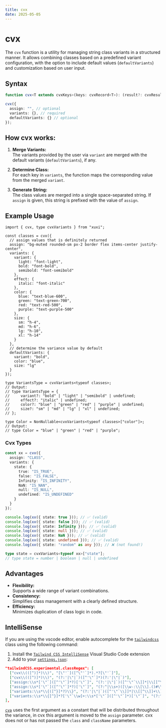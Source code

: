 ```yaml
---
title: cvx
date: 2025-05-05
---
```


# **cvx**

The `cvx` function is a utility for managing string class variants in a structured manner.
It allows combining classes based on a predefined variant configuration, with the option to include default values ​​(`defaultVariants`) and customization based on user input.

## Syntax

```ts
function cvx<T extends cvxKeys>(keys: cvxRecord<T>): (result?: cvxResult<T>) => string;
```

```ts
cvx({
  assign: "", // optional
  variants: {}, // required
  defaultVariants: {} // optional
});
```

## How cvx works:

1. **Merge Variants:** <br />
   The variants provided by the user via `variant` are merged with the default variants (`defaultVariants`), if any.

2. **Determine Class:** <br />
   For each key in `variants`, the function maps the corresponding value from the merged `variant`.

3. **Generate String:** <br />
   The class values ​​are merged into a single space-separated string.
   If `assign` is given, this string is prefixed with the value of `assign`.

## Example Usage

```tsx
import { cvx, type cvxVariants } from "xuxi";

const classes = cvx({
  // assign values that is definitely returned
  assign: "bg-muted rounded-sm px-2 border flex items-center justify-center",
  variants: {
    variant: {
      light: "font-light",
      bold: "font-bold",
      semibold: "font-semibold"
    },
    effect: {
      italic: "font-italic"
    },
    color: {
      blue: "text-blue-600",
      green: "text-green-700",
      red: "text-red-500",
      purple: "text-purple-500"
    },
    size: {
      sm: "h-4",
      md: "h-6",
      lg: "h-10",
      xl: "h-14"
    }
  },
  // determine the variance value by default
  defaultVariants: {
    variant: "bold",
    color: "blue",
    size: "lg"
  }
});
```

```tsx
type VariantsType = cvxVariants<typeof classes>;
// Output:
// type VariantsType = {
//     variant?: "bold" | "light" | "semibold" | undefined;
//     effect?: "italic" | undefined;
//     color?: "blue" | "green" | "red" | "purple" | undefined;
//     size?: "sm" | "md" | "lg" | "xl" | undefined;
// };
```

```tsx
type Color = NonNullable<cvxVariants<typeof classes>["color"]>;
// Output:
// type Color = "blue" | "green" | "red" | "purple";
```

### Cvx Types

```ts
const xx = cvx({
  assign: "CLASS",
  variants: {
    state: {
      true: "IS_TRUE",
      false: "IS_FALSE",
      Infinity: "IS_INFINITY",
      NaN: "IS_NAN",
      null: "IS_NULL",
      undefined: "IS_UNDEFINED"
    }
  }
});

console.log(xx({ state: true })); // ✅ (valid)
console.log(xx({ state: false })); // ✅ (valid)
console.log(xx({ state: Infinity })); // ✅ (valid)
console.log(xx({ state: null })); // ✅ (valid)
console.log(xx({ state: NaN })); // ✅ (valid)
console.log(xx({ state: undefined })); // ✅ (valid)
console.log(xx({ state: "random" as any })); // ❌ (not found!)

type state = cvxVariants<typeof xx>["state"];
// type state = number | boolean | null | undefined
```

## Advantages

- **Flexibility:** <br />
  Supports a wide range of variant combinations.
- **Consistency:** <br />
  Simplifies class management with a clearly defined structure.
- **Efficiency:** <br />
  Minimizes duplication of class logic in code.

## IntelliSense

If you are using the vscode editor, enable autocomplete for the [`tailwindcss`](https://tailwindcss.com/docs/editor-setup#intelli-sense-for-vs-code) class using the following command:

1. Install the [`Tailwind CSS IntelliSense`](https://marketplace.visualstudio.com/items?itemName=bradlc.vscode-tailwindcss) Visual Studio Code extension
2. Add to your [`settings.json`](https://code.visualstudio.com/docs/getstarted/settings):

```json
"tailwindCSS.experimental.classRegex": [
  ["cvx\\(([^)]*)\\)", "[\"'`]([^\"'`]*).*?[\"'`]"],
  ["cvx\\(([^)]*)\\)", "(?:'|\"|`)([^'\"`]*)(?:'|\"|`)"],
  ["assign:\\s*['\"`]([^'\"`]*?)['\"`]", "(?:'|\"|`)([^'\"`\\]]*|\\[[^\\]]+\\])(?:'|\"|`)"],
  ["assign:\\s*['\"`]([^'\"`]*?)['\"`]", "(?:^|\\s+)([\\w-:\\[\\].()#\\/%]+)(?=\\s+|$)"],
  ["variants:\\s*\\{([^}]*?)\\}", "(?:'|\"|`)([^'\"`\\]]*|\\[[^\\]]+\\])(?:'|\"|`)"],
  ["variants:\\s*\\{[^}]*?['\"`\\w]+:\\s*['\"`]([^'\"`]*)['\"`]", "(?:^|\\s+)([\\w-:\\[\\].()#\\/%]+)(?=\\s+|$)"],
],
```

[`cva`](https://cva.style/docs) uses the first argument as a constant that will be distributed throughout the variance, in cvx this argument is moved to the `assign` parameter. cvx does not or has not passed the `class` and `className` parameters.
